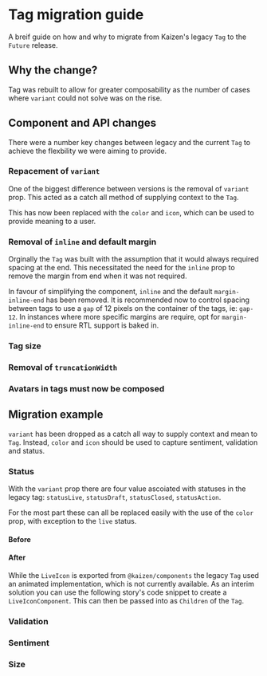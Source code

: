 
<Meta of={TagMigrationStories} />

# Tag migration guide

A breif guide on how and why to migrate from Kaizen's legacy `Tag` to the `Future` release.

## Why the change?

Tag was rebuilt to allow for greater composability as the number of cases where  `variant` could not solve was on the rise.

## Component and API changes

There were a number key changes between legacy and the current `Tag` to achieve the flexbility we were aiming to provide.

### Repacement of `variant`

One of the biggest difference between versions is the removal of `variant` prop. This acted as a catch all method of supplying context to the `Tag`.

This has now been replaced with the `color` and `icon`, which can be used to provide meaning to a user.

### Removal of `inline` and default margin

Orginally the `Tag` was built with the assumption that it would always required spacing at the end. This necessitated the need for the `inline` prop to remove the margin from end when it was not required.

In favour of simplifying the component, `inline` and the default `margin-inline-end` has been removed. It is recommended now to control spacing between tags to use a `gap` of 12 pixels on the container of the tags, ie: `gap-12`. In instances where more specific margins are require, opt for `margin-inline-end` to ensure RTL support is baked in.


### Tag size

### Removal of `truncationWidth`


### Avatars in tags must now be composed


## Migration example


`variant` has been dropped as a catch all way to supply context and mean to `Tag`. Instead, `color` and `icon` should be used to capture sentiment, validation and status.

### Status

With the `variant` prop there are four value ascoiated with statuses in the legacy tag:  `statusLive`, `statusDraft`, `statusClosed`, `statusAction`.

For the most part these can all be replaced easily with the use of the `color` prop, with exception to the `live` status.

#### Before

<Canvas of={LegacyTagStories.Status} />


#### After

<Canvas of={TagMigrationStories.StatusMigration} sourceState="shown"/>

While the `LiveIcon` is exported from `@kaizen/components` the legacy `Tag` used an animated implementation, which is not currently available. As an interim solution you can use the following story's code snippet to create a `LiveIconComponent`. This can then be passed into as `Children` of the `Tag`.


<Canvas of={TagMigrationStories.LiveIconComponentStory} sourceState="hidden"/>

### Validation


### Sentiment

### Size


